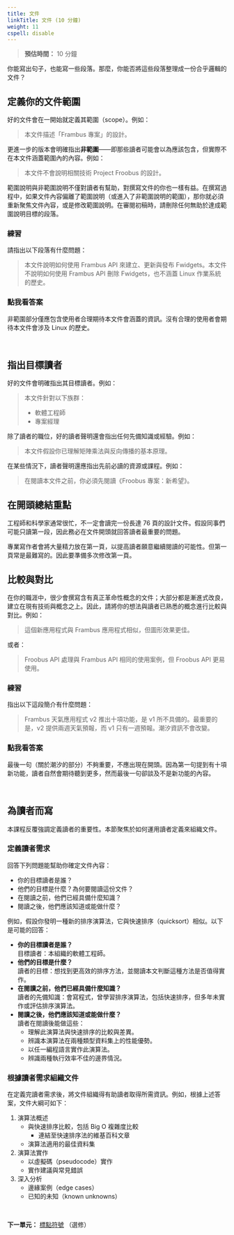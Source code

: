 ```yaml
---
title: 文件
linkTitle: 文件 (10 分鐘)
weight: 11
cspell: disable
---
```


> **預估時間：** 10 分鐘

你能寫出句子，也能寫一些段落。那麼，你能否將這些段落整理成一份合乎邏輯的文件？

## 定義你的文件範圍

好的文件會在一開始就定義其範圍（scope）。例如：

> 本文件描述「Frambus 專案」的設計。

更進一步的版本會明確指出**非範圍**——即那些讀者可能會以為應該包含，但實際不在本文件涵蓋範圍內的內容。例如：

> 本文件不會說明相關技術 Project Froobus 的設計。

範圍說明與非範圍說明不僅對讀者有幫助，對撰寫文件的你也一樣有益。在撰寫過程中，如果文件內容偏離了範圍說明（或進入了非範圍說明的範圍），那你就必須重新聚焦文件內容，或是修改範圍說明。在審閱初稿時，請刪除任何無助於達成範圍說明目標的段落。

### 練習 {#ex1}

請指出以下段落有什麼問題：

> 本文件說明如何使用 Frambus API 來建立、更新與發布 Fwidgets。本文件不說明如何使用 Frambus API 刪除 Fwidgets，也不涵蓋 Linux 作業系統的歷史。

::: {.callout-note collapse="true"}
### 點我看答案

非範圍部分僅應包含使用者合理期待本文件會涵蓋的資訊。沒有合理的使用者會期待本文件會涉及 Linux 的歷史。
:::

<br />

## 指出目標讀者

好的文件會明確指出其目標讀者。例如：

> 本文件針對以下族群：
>
> * 軟體工程師
> * 專案經理

除了讀者的職位，好的讀者聲明還會指出任何先備知識或經驗。例如：

> 本文件假設你已理解矩陣乘法與反向傳播的基本原理。

在某些情況下，讀者聲明還應指出先前必讀的資源或課程。例如：

> 在閱讀本文件之前，你必須先閱讀《Froobus 專案：新希望》。

## 在開頭總結重點

工程師和科學家通常很忙，不一定會讀完一份長達 76 頁的設計文件。假設同事們可能只讀第一段，因此務必在文件開頭就回答讀者最重要的問題。

專業寫作者會將大量精力放在第一頁，以提高讀者願意繼續閱讀的可能性。但第一頁常是最難寫的。因此要準備多次修改第一頁。

## 比較與對比

在你的職涯中，很少會撰寫含有真正革命性概念的文件；大部分都是漸進式改良，建立在現有技術與概念之上。因此，請將你的想法與讀者已熟悉的概念進行比較與對比。例如：

> 這個新應用程式與 Frambus 應用程式相似，但圖形效果更佳。

或者：

> Froobus API 處理與 Frambus API 相同的使用案例，但 Froobus API 更易使用。

### 練習 {#ex2}

指出以下這段簡介有什麼問題：

> Frambus 天氣應用程式 v2 推出十項功能，是 v1 所不具備的。最重要的是，v2 提供兩週天氣預報，而 v1 只有一週預報。潮汐資訊不會改變。

::: {.callout-note collapse="true"}
### 點我看答案

最後一句（關於潮汐的部分）不夠重要，不應出現在開頭。因為第一句提到有十項新功能，讀者自然會期待聽到更多，然而最後一句卻談及不是新功能的內容。
:::

<br />

## 為讀者而寫

本課程反覆強調定義讀者的重要性。本節聚焦於如何運用讀者定義來組織文件。

### 定義讀者需求

回答下列問題能幫助你確定文件內容：

* 你的目標讀者是誰？
* 他們的目標是什麼？為何要閱讀這份文件？
* 在閱讀之前，他們已經具備什麼知識？
* 閱讀之後，他們應該知道或能做什麼？

例如，假設你發明一種新的排序演算法，它與快速排序（quicksort）相似。以下是可能的回答：

* **你的目標讀者是誰？** <br />目標讀者：本組織的軟體工程師。
* **他們的目標是什麼？** <br />讀者的目標：想找到更高效的排序方法，並閱讀本文判斷這種方法是否值得實作。
* **在閱讀之前，他們已經具備什麼知識？** <br />讀者的先備知識：會寫程式，曾學習排序演算法，包括快速排序，但多年未實作或評估排序演算法。
* **閱讀之後，他們應該知道或能做什麼？** <br />讀者在閱讀後能做這些：
  * 理解此演算法與快速排序的比較與差異。
  * 辨識本演算法在兩種類型資料集上的性能優勢。
  * 以任一編程語言實作此演算法。
  * 辨識兩種執行效率不佳的邊界情況。

### 根據讀者需求組織文件

在定義完讀者需求後，將文件組織得有助讀者取得所需資訊。例如，根據上述答案，文件大綱可如下：

1. 演算法概述
   * 與快速排序比較，包括 Big O 複雜度比較
     * 連結至快速排序法的維基百科文章
   * 演算法適用的最佳資料集
2. 演算法實作
   * 以虛擬碼（pseudocode）實作
   * 實作建議與常見錯誤
3. 深入分析
   * 邊緣案例（edge cases）
   * 已知的未知（known unknowns）

<br />

**下一單元：** [標點符號](../punctuation/index.qmd) （選修）
